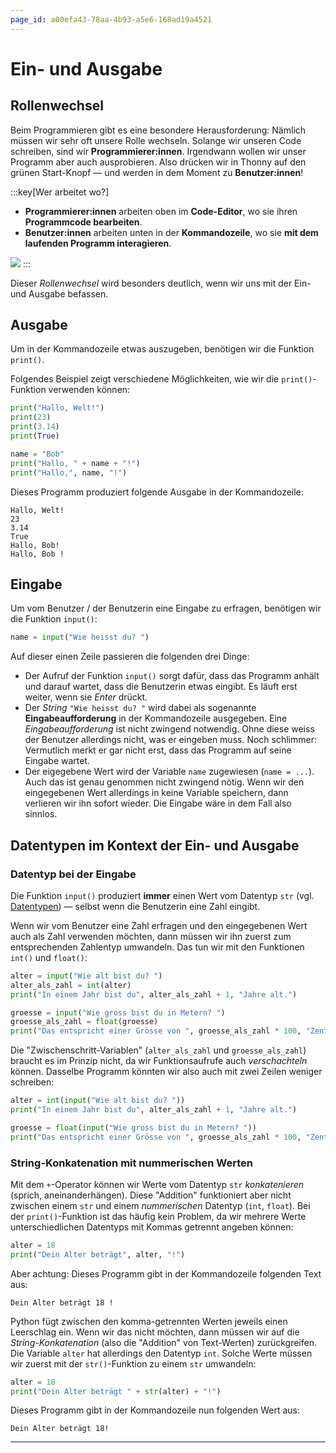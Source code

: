 ```yaml
---
page_id: a00efa43-78aa-4b93-a5e6-168ad19a4521
---
```

# Ein- und Ausgabe
## Rollenwechsel
Beim Programmieren gibt es eine besondere Herausforderung: Nämlich müssen wir sehr oft unsere Rolle wechseln. Solange wir unseren Code schreiben, sind wir **Programmierer:innen**. Irgendwann wollen wir unser Programm aber auch ausprobieren. Also drücken wir in Thonny auf den grünen Start-Knopf — und werden in dem Moment zu **Benutzer:innen**!

:::key[Wer arbeitet wo?]
- **Programmierer:innen** arbeiten oben im **Code-Editor**, wo sie ihren **Programmcode bearbeiten**.
- **Benutzer:innen** arbeiten unten in der **Kommandozeile**, wo sie **mit dem laufenden Programm interagieren**.

![](img/rollenwechsel.png)
:::

Dieser _Rollenwechsel_ wird besonders deutlich, wenn wir uns mit der Ein- und Ausgabe befassen.

## Ausgabe
Um in der Kommandozeile etwas auszugeben, benötigen wir die Funktion `print()`.

Folgendes Beispiel zeigt verschiedene Möglichkeiten, wie wir die `print()`-Funktion verwenden können:

```python showLineNumbers
print("Hallo, Welt!")
print(23)
print(3.14)
print(True)

name = "Bob"
print("Hallo, " + name + "!")
print("Hallo,", name, "!")
```

Dieses Programm produziert folgende Ausgabe in der Kommandozeile:

```
Hallo, Welt!
23
3.14
True
Hallo, Bob!
Hallo, Bob !
```

## Eingabe
Um vom Benutzer / der Benutzerin eine Eingabe zu erfragen, benötigen wir die Funktion `input()`:

```python showLineNumbers
name = input("Wie heisst du? ")
```

Auf dieser einen Zeile passieren die folgenden drei Dinge:
- Der Aufruf der Funktion `input()` sorgt dafür, dass das Programm anhält und darauf wartet, dass die Benutzerin etwas eingibt. Es läuft erst weiter, wenn sie _Enter_ drückt.
- Der _String_ `"Wie heisst du? "` wird dabei als sogenannte **Eingabeaufforderung** in der Kommandozeile ausgegeben. Eine _Eingabeaufforderung_ ist nicht zwingend notwendig. Ohne diese weiss der Benutzer allerdings nicht, was er eingeben muss. Noch schlimmer: Vermutlich merkt er gar nicht erst, dass das Programm auf seine Eingabe wartet.
- Der eigegebene Wert wird der Variable `name` zugewiesen (`name = ...`). Auch das ist genau genommen nicht zwingend nötig. Wenn wir den eingegebenen Wert allerdings in keine Variable speichern, dann verlieren wir ihn sofort wieder. Die Eingabe wäre in dem Fall also sinnlos.

## Datentypen im Kontext der Ein- und Ausgabe
### Datentyp bei der Eingabe
Die Funktion `input()` produziert **immer** einen Wert vom Datentyp `str` (vgl. [Datentypen](Variablen-und-Datentypen#datentypen)) — selbst wenn die Benutzerin eine Zahl eingibt.

Wenn wir vom Benutzer eine Zahl erfragen und den eingegebenen Wert auch als Zahl verwenden möchten, dann müssen wir ihn zuerst zum entsprechenden Zahlentyp umwandeln. Das tun wir mit den Funktionen `int()` und `float()`:

```python showLineNumbers
alter = input("Wie alt bist du? ")
alter_als_zahl = int(alter)
print("In einem Jahr bist du", alter_als_zahl + 1, "Jahre alt.")

groesse = input("Wie gross bist du in Metern? ")
groesse_als_zahl = float(groesse)
print("Das entspricht einer Grösse von ", groesse_als_zahl * 100, "Zentimeter.")
```

Die "Zwischenschritt-Variablen" (`alter_als_zahl` und `groesse_als_zahl`) braucht es im Prinzip nicht, da wir Funktionsaufrufe auch _verschachteln_ können. Dasselbe Programm könnten wir also auch mit zwei Zeilen weniger schreiben:
```python showLineNumbers
alter = int(input("Wie alt bist du? "))
print("In einem Jahr bist du", alter_als_zahl + 1, "Jahre alt.")

groesse = float(input("Wie gross bist du in Metern? "))
print("Das entspricht einer Grösse von ", groesse_als_zahl * 100, "Zentimeter.")
```

### String-Konkatenation mit nummerischen Werten
Mit dem `+`-Operator können wir Werte vom Datentyp `str` _konkatenieren_ (sprich, aneinanderhängen). Diese "Addition" funktioniert aber nicht zwischen einem `str` und einem _nummerischen_ Datentyp (`int`, `float`). Bei der `print()`-Funktion ist das häufig kein Problem, da wir mehrere Werte unterschiedlichen Datentyps mit Kommas getrennt angeben können:

```python showLineNumbers
alter = 18
print("Dein Alter beträgt", alter, "!")
```

Aber achtung: Dieses Programm gibt in der Kommandozeile folgenden Text aus:

```
Dein Alter beträgt 18 !
```

Python fügt zwischen den komma-getrennten Werten jeweils einen Leerschlag ein. Wenn wir das nicht möchten, dann müssen wir auf die _String-Konkatenation_ (also die "Addition" von Text-Werten) zurückgreifen. Die Variable `alter` hat allerdings den Datentyp `int`. Solche Werte müssen wir zuerst mit der `str()`-Funktion zu einem `str` umwandeln:

```python showLineNumbers
alter = 18
print("Dein Alter beträgt " + str(alter) + "!")
```

Dieses Programm gibt in der Kommandozeile nun folgenden Wert aus:

```
Dein Alter beträgt 18!
```

---
